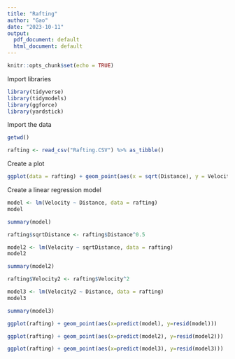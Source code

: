 ```yaml
---
title: "Rafting"
author: "Gao"
date: "2023-10-11"
output:
  pdf_document: default
  html_document: default
---
```


```r
knitr::opts_chunk$set(echo = TRUE)
```

Import libraries

```r
library(tidyverse)
library(tidymodels)
library(ggforce)
library(yardstick)
```

Import the data

```r
getwd()

rafting <- read_csv("Rafting.CSV") %>% as_tibble()
```
Create a plot

```r
ggplot(data = rafting) + geom_point(aes(x = sqrt(Distance), y = Velocity))
```

Create a linear regression model

```r
model <- lm(Velocity ~ Distance, data = rafting)
model

summary(model)
```

```r
rafting$sqrtDistance <- rafting$Distance^0.5

model2 <- lm(Velocity ~ sqrtDistance, data = rafting)
model2

summary(model2)
```

```r
rafting$Velocity2 <- rafting$Velocity^2

model3 <- lm(Velocity2 ~ Distance, data = rafting)
model3

summary(model3)
```

```r
ggplot(rafting) + geom_point(aes(x=predict(model), y=resid(model)))
```

```r
ggplot(rafting) + geom_point(aes(x=predict(model2), y=resid(model2)))
```

```r
ggplot(rafting) + geom_point(aes(x=predict(model3), y=resid(model3)))
```

